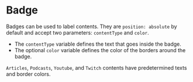 
<Meta title="Badge" />

# Badge

Badges can be used to label contents. They are `position: absolute` by default and accept two parameters: `contentType` and `color`.
* The `contentType` variable defines the text that goes inside the badge.
* The optional `color` variable defines the color of the borders around the badge.

<Preview>
    <Story name="custom-badge">
        <div style={{position:'relative', height: '50px'}}>
            <Badge contentType={'badge'} color={colorMap.teal}/>
        </div>
    </Story>
</Preview>

`Articles`, `Podcasts`, `Youtube`, and `Twitch` contents have predetermined texts and border colors.

<Preview>
    <Story name="badge-youtube">
        <div style={{position:'relative', height: '50px'}}>
            <Badge contentType={'youtube'}/>
        </div>
    </Story>
</Preview>

<Preview>
    <Story name="badge-twitch">
        <div style={{position:'relative', height: '50px'}}>
            <Badge contentType={'twitch'}/>
        </div>
    </Story>
</Preview>

<Preview>
    <Story name="badge-podcast">
        <div style={{position:'relative', height: '50px'}}>
            <Badge contentType={'podcast'}/>
        </div>
    </Story>
</Preview>

<Preview>
    <Story name="badge-articles">
        <div style={{position:'relative', height: '50px'}}>
            <Badge contentType={'article'}/>
        </div>
    </Story>
</Preview>